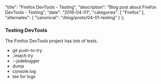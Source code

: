   "title": "Firefox DevTools - Testing",
  "description": "Blog post about Firefox DevTools - Testing",
  "date": "2016-04-01",
  "categories": [
    "Firefox"
  ],
  "alternates": {
    "canonical": "/blog/posts/04-01-testing"
  }
};

### Testing DevTools

The Firefox DevTools project has lots of tests. 

+ git push-to-try
+ ./mach try
+ --jsdebugger
+ dump
+ console.log
+ tee for logs